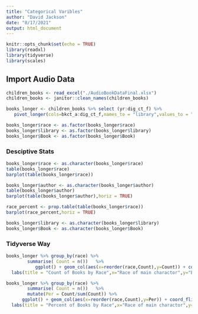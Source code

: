 ```yaml
---
title: "Categorical Varibles"
author: "David Jackson"
date: "8/17/2021"
output: html_document
---
```


```r
knitr::opts_chunk$set(echo = TRUE)
library(readxl)
library(tidyverse)
library(scales)
```

## Import Audio Data

```r
children_books <- read_excel("./AudioBookDataFinal.xlsx")
children_books <- janitor::clean_names(children_books)
```
```r

books_longer <- children_books %>% select (yr:dig_ct_f) %>%
   pivot_longer(cols=bkct_a:dig_ct_f,names_to = "library",values_to = "Book") 

books_longer$race <- as.factor(books_longer$race)
books_longer$library <- as.factor(books_longer$library)
books_longer$Book <- as.factor(books_longer$Book)
```

### Desciptive Stats

```r
books_longer$race <- as.character(books_longer$race)
table(books_longer$race)
barplot(table(books_longer$race))
```
```r
books_longer$author <- as.character(books_longer$author)
table(books_longer$author)
barplot(table(books_longer$author),horiz = TRUE)
```
```r
race_percent <- prop.table(table(books_longer$race))
barplot(race_percent,horiz = TRUE)
```
```r
books_longer$library <- as.character(books_longer$library)
books_longer$Book <- as.character(books_longer$Book)

```
### Tidyverse Way

```r
books_longer %>% group_by(race) %>%
        summarise( Count = n())   %>%
           ggplot() + geom_col(aes(x=reorder(race,Count),y=Count)) + coord_flip() +
  labs(title = "Count of Books by Race",x="Race of main charactor",y="Book Count")
```

```r
books_longer %>% group_by(race) %>%
        summarise( Count = n())   %>%
        mutate(Per = Count/sum(Count)) %>%
      ggplot() + geom_col(aes(x=reorder(race,Count),y=Per)) + coord_flip() +
  labs(title = "Percent of Books by Race",x="Race of main charactor",y="Book Count") + scale_y_continuous(labels = percent)
```
